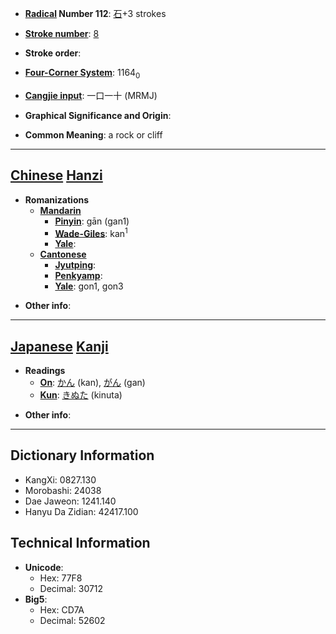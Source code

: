 * '''[[Wiktionary:Chinese radical index| Radical]] Number 112''': [[Wiktionary:Chinese radical index 石|石]]+3 strokes

* '''[[Wiktionary:Chinese total strokes index|Stroke number]]''': [[Wiktionary:Chinese total strokes index 8|8]]

* '''Stroke order''': 

* '''[[Wiktionary:Chinese four corner index|Four-Corner System]]''': 1164<sub>0</sub>

* '''[[Wiktionary:Chinese Cangjie index|Cangjie input]]''': 一口一十 (MRMJ)

* '''Graphical Significance and Origin''': 

* '''Common Meaning''': a rock or cliff

----

== [[Chinese]] [[Hanzi]] ==

* '''Romanizations'''
** '''[[Mandarin]]'''
*** '''[[Pinyin]]''': gān (gan1)
*** '''[[Wade-Giles]]''': kan<sup>1</sup>
*** '''[[Yale]]''': 
** '''[[Cantonese]]'''
*** '''[[Jyutping]]''':
*** '''[[Penkyamp]]''': 
*** '''[[Yale]]''': gon1, gon3

* '''Other info''': 

----

== [[Japanese]] [[Kanji]] ==

* '''Readings'''
** '''[[On]]''': [[かん]] (kan), [[がん]] (gan)
** '''[[Kun]]''': [[きぬた]] (kinuta)

* '''Other info''':  

----

== Dictionary Information ==

* KangXi: 0827.130
* Morobashi: 24038
* Dae Jaweon: 1241.140
* Hanyu Da Zidian: 42417.100

== Technical Information ==

* '''Unicode''':
** Hex: 77F8
** Decimal: 30712
* '''Big5''':
** Hex: CD7A
** Decimal: 52602